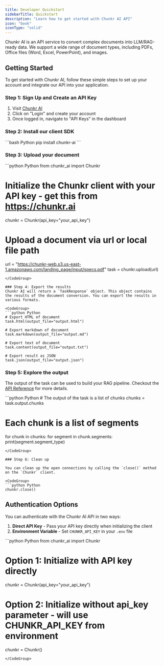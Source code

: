```yaml
---
title: Developer Quickstart
sidebarTitle: Quickstart
description: "Learn how to get started with Chunkr AI API"
icon: "book"
iconType: "solid"
---
```


Chunkr AI is an API service to convert complex documents into LLM/RAG-ready data. We support a wide range of document types, including PDFs, Office files (Word, Excel, PowerPoint), and images.

## Getting Started

To get started with Chunkr AI, follow these simple steps to set up your account and integrate our API into your application.

### Step 1: Sign Up and Create an API Key

1. Visit [Chunkr AI](https://chunkr.ai)
2. Click on "Login" and create your account
3. Once logged in, navigate to "API Keys" in the dashboard

### Step 2: Install our client SDK

<CodeGroup> 
```bash Python
pip install chunkr-ai
```
</CodeGroup>

### Step 3: Upload your document

<CodeGroup> 
```python Python
from chunkr_ai import Chunkr

# Initialize the Chunkr client with your API key - get this from https://chunkr.ai
chunkr = Chunkr(api_key="your_api_key")

# Upload a document via url or local file path
url = "https://chunkr-web.s3.us-east-1.amazonaws.com/landing_page/input/specs.pdf"
task = chunkr.upload(url) 
```
</CodeGroup>
    
### Step 4: Export the results
Chunkr AI will return a `TaskResponse` object. This object contains the results of the document conversion. You can export the results in various formats.

<CodeGroup> 
```python Python
# Export HTML of document
task.html(output_file="output.html")

# Export markdown of document
task.markdown(output_file="output.md")

# Export text of document
task.content(output_file="output.txt")

# Export result as JSON
task.json(output_file="output.json")
```
</CodeGroup>

### Step 5: Explore the output

The output of the task can be used to build your RAG pipeline. 
Checkout the [API Reference](/api-references/task/create-task#response-output-chunks) for more details.

<CodeGroup> 
```python Python
# The output of the task is a list of chunks
chunks = task.output.chunks

# Each chunk is a list of segments
for chunk in chunks:
    for segment in chunk.segments:
        print(segment.segment_type)
```
</CodeGroup>

### Step 6: Clean up

You can clean up the open connections by calling the `close()` method on the `Chunkr` client.

<CodeGroup> 
```python Python
chunkr.close()
```
</CodeGroup>

## Authentication Options

You can authenticate with the Chunkr AI API in two ways:

1. **Direct API Key** - Pass your API key directly when initializing the client
2. **Environment Variable** - Set `CHUNKR_API_KEY` in your `.env` file

<CodeGroup> 
```python Python
from chunkr_ai import Chunkr

# Option 1: Initialize with API key directly
chunkr = Chunkr(api_key="your_api_key")

# Option 2: Initialize without api_key parameter - will use CHUNKR_API_KEY from environment
chunkr = Chunkr()
```
</CodeGroup>
